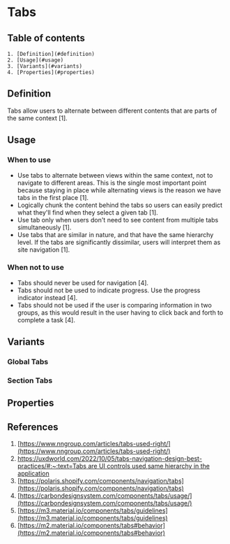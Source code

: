 
<Meta title="Components/Tabs" />

# Tabs

## Table of contents
    1. [Definition](#definition)
    2. [Usage](#usage)
    3. [Variants](#variants)
    4. [Properties](#properties)

## Definition
Tabs allow users to alternate between different contents that are parts of the same context [1]. 
<Canvas of={TabsStories.Global} />

## Usage

### When to use
- Use tabs to alternate between views within the same context, not to navigate to different areas. This is the single most important point because staying in place while alternating views is the reason we have tabs in the first place [1].
- Logically chunk the content behind the tabs so users can easily predict what they'll find when they select a given tab [1].
- Use tab only when users don't need to see content from multiple tabs simultaneously [1].
- Use tabs that are similar in nature, and that have the same hierarchy level. If the tabs are significantly dissimilar, users will interpret them as site navigation [1].

### When not to use
- Tabs should never be used for navigation [4].
- Tabs should not be used to indicate progress. Use the progress indicator instead [4].
- Tabs should not be used if the user is comparing information in two groups, as this would result in the user having to click back and forth to complete a task [4].

## Variants

### Global Tabs
<Canvas of={TabsStories.Global} />

### Section Tabs
<Canvas of={TabsStories.Section} />


## Properties
<ArgTypes of={Tabs} />

## References
1. [https://www.nngroup.com/articles/tabs-used-right/](https://www.nngroup.com/articles/tabs-used-right/)
2. [https://uxdworld.com/2022/10/05/tabs-navigation-design-best-practices/#:~:text=Tabs are UI controls used,same hierarchy in the application](https://uxdworld.com/2022/10/05/tabs-navigation-design-best-practices/#:~:text=Tabs%20are%20UI%20controls%20used,same%20hierarchy%20in%20the%20application)
3. [https://polaris.shopify.com/components/navigation/tabs](https://polaris.shopify.com/components/navigation/tabs)
4. [https://carbondesignsystem.com/components/tabs/usage/](https://carbondesignsystem.com/components/tabs/usage/)
5. [https://m3.material.io/components/tabs/guidelines](https://m3.material.io/components/tabs/guidelines)
6. [https://m2.material.io/components/tabs#behavior](https://m2.material.io/components/tabs#behavior)

